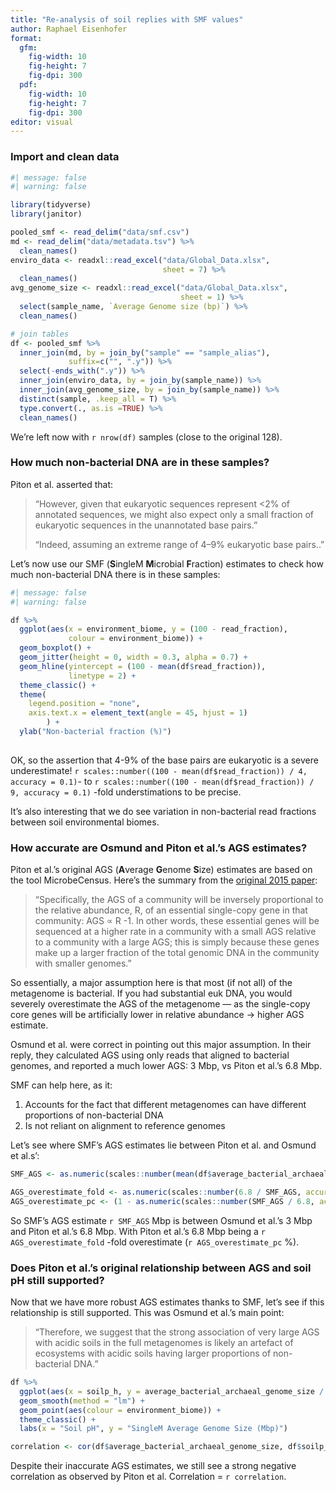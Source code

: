 ```yaml
---
title: "Re-analysis of soil replies with SMF values"
author: Raphael Eisenhofer
format: 
  gfm:
    fig-width: 10
    fig-height: 7
    fig-dpi: 300
  pdf:
    fig-width: 10
    fig-height: 7
    fig-dpi: 300  
editor: visual
---
```


### Import and clean data

```r
#| message: false
#| warning: false

library(tidyverse)
library(janitor)

pooled_smf <- read_delim("data/smf.csv")
md <- read_delim("data/metadata.tsv") %>%
  clean_names()
enviro_data <- readxl::read_excel("data/Global_Data.xlsx", 
                                  sheet = 7) %>%
  clean_names()
avg_genome_size <- readxl::read_excel("data/Global_Data.xlsx", 
                                      sheet = 1) %>% 
  select(sample_name, `Average Genome size (bp)`) %>%
  clean_names()

# join tables
df <- pooled_smf %>%
  inner_join(md, by = join_by("sample" == "sample_alias"), 
             suffix=c("", ".y")) %>%
  select(-ends_with(".y")) %>% 
  inner_join(enviro_data, by = join_by(sample_name)) %>% 
  inner_join(avg_genome_size, by = join_by(sample_name)) %>%
  distinct(sample, .keep_all = T) %>%
  type.convert(., as.is =TRUE) %>%
  clean_names()
```

We're left now with `r nrow(df)` samples (close to the original 128).

### How much non-bacterial DNA are in these samples?

Piton et al. asserted that:

> “However, given that eukaryotic sequences represent \<2% of annotated sequences, we might also expect only a small fraction of eukaryotic sequences in the unannotated base pairs.”
>
> “Indeed, assuming an extreme range of 4–9% eukaryotic base pairs..”

Let's now use our SMF (**S**ingleM **M**icrobial **F**raction) estimates to check how much non-bacterial DNA there is in these samples:

```r
#| message: false
#| warning: false

df %>%
  ggplot(aes(x = environment_biome, y = (100 - read_fraction), 
             colour = environment_biome)) +
  geom_boxplot() +
  geom_jitter(height = 0, width = 0.3, alpha = 0.7) +
  geom_hline(yintercept = (100 - mean(df$read_fraction)),
             linetype = 2) +
  theme_classic() +
  theme(
    legend.position = "none",
    axis.text.x = element_text(angle = 45, hjust = 1)
        ) +
  ylab("Non-bacterial fraction (%)")
  

```

OK, so the assertion that 4-9% of the base pairs are eukaryotic is a severe underestimate! `r scales::number((100 - mean(df$read_fraction)) / 4, accuracy = 0.1)`- to `r scales::number((100 - mean(df$read_fraction)) / 9, accuracy = 0.1)` -fold understimations to be precise.

It's also interesting that we do see variation in non-bacterial read fractions between soil environmental biomes.

### How accurate are Osmund and Piton et al.'s AGS estimates?

Piton et al.'s original AGS (**A**verage **G**enome **S**ize) estimates are based on the tool MicrobeCensus. Here's the summary from the [original 2015 paper](https://link.springer.com/article/10.1186/s13059-015-0611-7):

> “Specifically, the AGS of a community will be inversely proportional to the relative abundance, R, of an essential single-copy gene in that community: AGS ∝ R -1. In other words, these essential genes will be sequenced at a higher rate in a community with a small AGS relative to a community with a large AGS; this is simply because these genes make up a larger fraction of the total genomic DNA in the community with smaller genomes.”

So essentially, a major assumption here is that most (if not all) of the metagenome is bacterial. If you had substantial euk DNA, you would severely overestimate the AGS of the metagenome — as the single-copy core genes will be artificially lower in relative abundance -\> higher AGS estimate.

Osmund et al. were correct in pointing out this major assumption. In their reply, they calculated AGS using only reads that aligned to bacterial genomes, and reported a much lower AGS: 3 Mbp, vs Piton et al.'s 6.8 Mbp.

SMF can help here, as it:

1.  Accounts for the fact that different metagenomes can have different proportions of non-bacterial DNA
2.  Is not reliant on alignment to reference genomes

Let's see where SMF's AGS estimates lie between Piton et al. and Osmund et al.s':

```r

SMF_AGS <- as.numeric(scales::number(mean(df$average_bacterial_archaeal_genome_size) / 1000000, accuracy = 0.1))

AGS_overestimate_fold <- as.numeric(scales::number(6.8 / SMF_AGS, accuracy = 0.01))
AGS_overestimate_pc <- (1 - as.numeric(scales::number(SMF_AGS / 6.8, accuracy = 0.001))) * 100

```

So SMF's AGS estimate `r SMF_AGS` Mbp is between Osmund et al.'s 3 Mbp and Piton et al.'s 6.8 Mbp. With Piton et al.'s 6.8 Mbp being a `r AGS_overestimate_fold` -fold overestimate (`r AGS_overestimate_pc` %).

### Does Piton et al.'s original relationship between AGS and soil pH still supported?

Now that we have more robust AGS estimates thanks to SMF, let's see if this relationship is still supported. This was Osmund et al.'s main point:

> “Therefore, we suggest that the strong association of very large AGS with acidic soils in the full metagenomes is likely an artefact of ecosystems with acidic soils having larger proportions of non-bacterial DNA.”

```r

df %>%
  ggplot(aes(x = soilp_h, y = average_bacterial_archaeal_genome_size / 1000000)) +
  geom_smooth(method = "lm") +
  geom_point(aes(colour = environment_biome)) +
  theme_classic() +
  labs(x = "Soil pH", y = "SingleM Average Genome Size (Mbp)")

correlation <- cor(df$average_bacterial_archaeal_genome_size, df$soilp_h)
```

Despite their inaccurate AGS estimates, we still see a strong negative correlation as observed by Piton et al. Correlation = `r correlation`.
